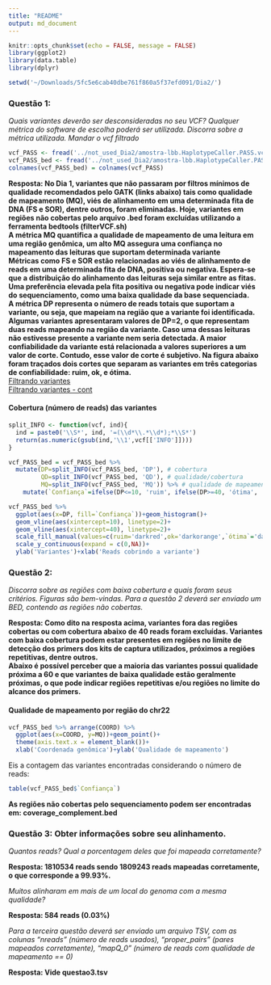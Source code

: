 ```yaml
---
title: "README"
output: md_document
---
```


```r
knitr::opts_chunk$set(echo = FALSE, message = FALSE)
library(ggplot2)
library(data.table)
library(dplyr)

setwd('~/Downloads/5fc5e6cab40dbe761f860a5f37efd091/Dia2/')
```


### Questão 1: 
*Quais variantes deverão ser desconsideradas no seu VCF?*
*Qualquer métrica do software de escolha poderá ser utilizada. Discorra sobre a métrica utilizada. Mandar o vcf filtrado*

```r
vcf_PASS <- fread('../not_used_Dia2/amostra-lbb.HaplotypeCaller.PASS.vcf.gz')
vcf_PASS_bed <- fread('../not_used_Dia2/amostra-lbb.HaplotypeCaller.PASS.InBED.vcf.gz')
colnames(vcf_PASS_bed) = colnames(vcf_PASS)
```

**Resposta: No Dia 1, variantes que não passaram por filtros mínimos de qualidade recomendados pelo GATK (links abaixo) tais como qualidade de mapeamento (MQ), viés de alinhamento em uma determinada fita de DNA (FS e SOR), dentre outros, foram eliminadas. Hoje, variantes em regiões não cobertas pelo arquivo .bed foram excluídas utilizando a ferramenta bedtools (filterVCF.sh)**  
**A métrica MQ quantifica a qualidade de mapeamento de uma leitura em uma região genômica, um alto MQ assegura uma confiança no mapeamento das leituras que suportam determinada variante**  
**Métricas como FS e SOR estão relacionadas ao viés de alinhamento de reads em uma determinada fita de DNA, positiva ou negativa. Espera-se que a distribuição do alinhamento das leituras seja similar entre as fitas. Uma preferência elevada pela fita positiva ou negativa pode indicar viés do sequenciamento, como uma baixa qualidade da base sequenciada.**  
**A métrica DP representa o número de reads totais que suportam a variante, ou seja, que mapeiam na região que a variante foi identificada. Algumas variantes apresentaram valores de DP=2, o que representam duas reads mapeando na região da variante. Caso uma dessas leituras não estivesse presente a variante nem seria detectada. A maior confiabilidade da variante está relacionada a valores superiores a um valor de corte. Contudo, esse valor de corte é subjetivo. Na figura abaixo foram traçados dois cortes que separam as variantes em três categorias de confiabilidade: ruim, ok, e ótima.**  
[Filtrando variantes](https://gatk.broadinstitute.org/hc/en-us/articles/360035890471-Hard-filtering-germline-short-variants)  
[Filtrando variantes - cont](https://gatk.broadinstitute.org/hc/en-us/articles/360035531112--How-to-Filter-variants-either-with-VQSR-or-by-hard-filtering)


#### Cobertura (número de reads) das variantes
```r
split_INFO <- function(vcf, ind){
  ind = paste0('\\S*', ind, '=(\\d*\\.*\\d*);*\\S*')
  return(as.numeric(gsub(ind,'\\1',vcf[['INFO']])))
}

vcf_PASS_bed = vcf_PASS_bed %>%
  mutate(DP=split_INFO(vcf_PASS_bed, 'DP'), # cobertura
         QD=split_INFO(vcf_PASS_bed, 'QD'), # qualidade/cobertura
         MQ=split_INFO(vcf_PASS_bed, 'MQ')) %>% # qualidade de mapeamento
    mutate(`Confiança`=ifelse(DP<=10, 'ruim', ifelse(DP>=40, 'ótima', 'ok')))
```

```r
vcf_PASS_bed %>%
  ggplot(aes(x=DP, fill=`Confiança`))+geom_histogram()+
  geom_vline(aes(xintercept=10), linetype=2)+
  geom_vline(aes(xintercept=40), linetype=2)+
  scale_fill_manual(values=c(ruim='darkred',ok='darkorange',`ótima`='darkgreen'))+
  scale_y_continuous(expand = c(0,NA))+
  ylab('Variantes')+xlab('Reads cobrindo a variante')
```



### Questão 2:
*Discorra sobre as regiões com baixa cobertura e quais foram seus critérios.* *Figuras são bem-vindas. Para a questão 2 deverá ser enviado um BED, contendo as regiões não cobertas.*

**Resposta: Como dito na resposta acima, variantes fora das regiões cobertas ou com cobertura abaixo de 40 reads foram excluídas. Variantes com baixa cobertura podem estar presentes em regiões no limite de detecção dos primers dos kits de captura utilizados, próximos a regiões repetitivas, dentre outros.**  
**Abaixo é possível perceber que a maioria das variantes possui qualidade próxima a 60 e que variantes de baixa qualidade estão geralmente próximas, o que pode indicar regiões repetitivas e/ou regiões no limite do alcance dos primers.**  

#### Qualidade de mapeamento por região do chr22
```r
vcf_PASS_bed %>% arrange(COORD) %>%
  ggplot(aes(x=COORD, y=MQ))+geom_point()+
  theme(axis.text.x = element_blank())+
  xlab('Coordenada genômica')+ylab('Qualidade de mapeamento')
```

Eis a contagem das variantes encontradas considerando o número de reads:
```r
table(vcf_PASS_bed$`Confiança`)
```
  
**As regiões não cobertas pelo sequenciamento podem ser encontradas em: coverage_complement.bed**  

### Questão 3: Obter informações sobre seu alinhamento. 
*Quantos reads? Qual a porcentagem deles que foi mapeada corretamente?*  

**Resposta: 1810534 reads sendo 1809243 reads mapeadas corretamente, o que corresponde a 99.93%.**

*Muitos alinharam em mais de um local do genoma com a mesma qualidade?*

**Resposta: 584 reads (0.03%)**

*Para a terceira questão deverá ser enviado um arquivo TSV, com as colunas "nreads" (número de reads usados), "proper_pairs" (pares mapeados corretamente), "mapQ_0" (número de reads com qualidade de mapeamento == 0)*

**Resposta: Vide questao3.tsv**


